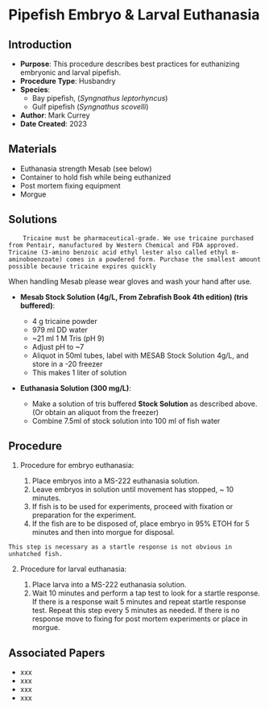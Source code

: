 # Pipefish Embryo & Larval Euthanasia {#sec-husbandry-pipefish_larval_euth}

## Introduction

-   **Purpose**: This procedure describes best practices for euthanizing embryonic and larval pipefish.
-   **Procedure Type**: Husbandry
-   **Species**:
    -   Bay pipefish, (*Syngnathus leptorhyncus*)
    -   Gulf pipefish (*Syngnathus scovelli*)
-   **Author**: Mark Currey
-   **Date Created**: 2023

## Materials

-   Euthanasia strength Mesab (see below)
-   Container to hold fish while being euthanized
-   Post mortem fixing equipment
-   Morgue

## Solutions

::: {.callout-warning title="NOTES"}
```         
    Tricaine must be pharmaceutical-grade. We use tricaine purchased from Pentair, manufactured by Western Chemical and FDA approved. Tricaine (3-amino benzoic acid ethyl lester also called ethyl m-aminoboenzoate) comes in a powdered form. Purchase the smallest amount possible because tricaine expires quickly
```
:::

::: {.callout-caution title="This is a callout CAUTON"}
When handling Mesab please wear gloves and wash your hand after use.
:::

-   **Mesab Stock Solution (4g/L, From Zebrafish Book 4th edition) (tris buffered)**:

    -   4 g tricaine powder
    -   979 ml DD water
    -   \~21 ml 1 M Tris (pH 9)
    -   Adjust pH to \~7
    -   Aliquot in 50ml tubes, label with MESAB Stock Solution 4g/L, and store in a -20 freezer
    -   This makes 1 liter of solution

-   **Euthanasia Solution (300 mg/L)**:

    -   Make a solution of tris buffered **Stock Solution** as described above. (Or obtain an aliquot from the freezer)
    -   Combine 7.5ml of stock solution into 100 ml of fish water

## Procedure

1.  Procedure for embryo euthanasia:

    1.  Place embryos into a MS-222 euthanasia solution.
    2.  Leave embryos in solution until movement has stopped, \~ 10 minutes.
    3.  If fish is to be used for experiments, proceed with fixation or preparation for the experiment.
    4.  If the fish are to be disposed of, place embryo in 95% ETOH for 5 minutes and then into morgue for disposal.

::: {.callout-warning title="NOTES"}
```         
This step is necessary as a startle response is not obvious in unhatched fish.
```
:::

2.  Procedure for larval euthanasia:

    1.  Place larva into a MS-222 euthanasia solution.
    2.  Wait 10 minutes and perform a tap test to look for a startle response. If there is a response wait 5 minutes and repeat startle response test. Repeat this step every 5 minutes as needed. If there is no response move to fixing for post mortem experiments or place in morgue.

## Associated Papers

-   xxx
-   xxx
-   xxx
-   xxx
